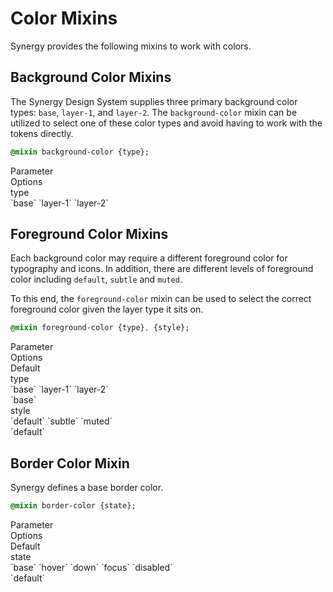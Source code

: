 
<Meta title="Synergy Design System/Developer Docs/Mixins/Color"/>

# Color Mixins

Synergy provides the following mixins to work with colors.

## Background Color Mixins

The Synergy Design System supplies three primary background color types: `base`, `layer-1`, and `layer-2`. The `background-color` mixin can be utilized to select one of these color types and avoid having to work with the tokens directly.

```css
@mixin background-color {type};
```

<div className="table margin-top">
    <div>
        <div>Parameter</div>
        <div>Options</div>
    </div>
    <div>
        <div>type</div>
        <div>`base` `layer-1` `layer-2`</div>
    </div>
</div>


## Foreground Color Mixins

Each background color may require a different foreground color for typography and icons. In addition, there are different levels of foreground color including `default`, `subtle` and `muted`.

To this end, the `foreground-color` mixin can be used to select the correct foreground color given the layer type it sits on.

```css
@mixin foreground-color {type}, {style};
```

<div className="table margin-top">
    <div>
        <div>Parameter</div>
        <div>Options</div>
        <div>Default</div>
    </div>
    <div>
        <div>type</div>
        <div>`base` `layer-1` `layer-2`</div>
        <div>`base`</div>
    </div>
    <div>
        <div>style</div>
        <div>`default` `subtle` `muted`</div>
        <div>`default`</div>
    </div>
</div>

## Border Color Mixin

Synergy defines a base border color.

```css
@mixin border-color {state};
```

<div className="table margin-top">
    <div>
        <div>Parameter</div>
        <div>Options</div>
        <div>Default</div>
    </div>
    <div>
        <div>state</div>
        <div>`base` `hover` `down` `focus` `disabled`</div>
        <div>`default`</div>
    </div>
</div>